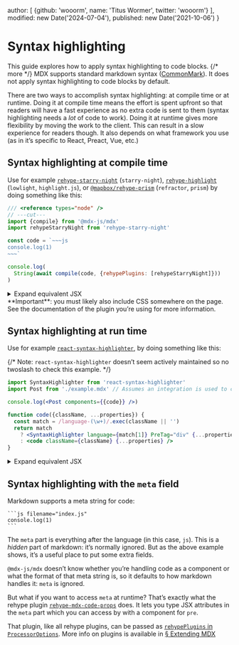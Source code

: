 
  author: [
    {github: 'wooorm', name: 'Titus Wormer', twitter: 'wooorm'}
  ],
  modified: new Date('2024-07-04'),
  published: new Date('2021-10-06')
}

# Syntax highlighting

This guide explores how to apply syntax highlighting to code
blocks. {/* more */}
MDX supports standard markdown syntax ([CommonMark][]).
It does not apply syntax highlighting to code blocks by default.

There are two ways to accomplish syntax highlighting: at compile time or at
runtime.
Doing it at compile time means the effort is spent upfront so that readers will
have a fast experience as no extra code is sent to them (syntax highlighting
needs a *lot* of code to work).
Doing it at runtime gives more flexibility by moving the work to the client.
This can result in a slow experience for readers though.
It also depends on what framework you use (as in it’s specific to React, Preact,
Vue, etc.)

## Syntax highlighting at compile time

Use for example [`rehype-starry-night`][rehype-starry-night] (`starry-night`),
[`rehype-highlight`][rehype-highlight] (`lowlight`, `highlight.js`),
or [`@mapbox/rehype-prism`][rehype-prism] (`refractor`, `prism`)
by doing something like this:

```js twoslash path="example.js"
/// <reference types="node" />
// ---cut---
import {compile} from '@mdx-js/mdx'
import rehypeStarryNight from 'rehype-starry-night'

const code = `~~~js
console.log(1)
~~~`

console.log(
  String(await compile(code, {rehypePlugins: [rehypeStarryNight]}))
)
```

<details>
  <summary>Expand equivalent JSX</summary>

  ```jsx path="output.jsx"
  <>
    <pre>
      <code className="language-js">
        <span className="pl-en">console</span>.<span className="pl-c1">log</span>(<span className="pl-c1">1</span>)
      </code>
    </pre>
  </>
  ```
</details>

<Note type="important">
  **Important**: you must likely also include CSS somewhere on the page.
  See the documentation of the plugin you’re using for more information.
</Note>

## Syntax highlighting at run time

Use for example
[`react-syntax-highlighter`][react-syntax-highlighter],
by doing something like this:

{/* Note: `react-syntax-highlighter` doesn’t seem actively maintained so no twoslash to check this example. */}

```jsx path="example.jsx"
import SyntaxHighlighter from 'react-syntax-highlighter'
import Post from './example.mdx' // Assumes an integration is used to compile MDX -> JS.

console.log(<Post components={{code}} />)

function code({className, ...properties}) {
  const match = /language-(\w+)/.exec(className || '')
  return match
    ? <SyntaxHighlighter language={match[1]} PreTag="div" {...properties} />
    : <code className={className} {...properties} />
}
```

<details>
  <summary>Expand equivalent JSX</summary>

  ```jsx path="output.jsx"
  <>
    <pre>
      <div
        className="language-js"
        style={{
          background: '#F0F0F0',
          color: '#444',
          display: 'block',
          overflowX: 'auto',
          padding: '0.5em'
        }}
      >
        <code style={{whiteSpace: 'pre'}}>
          <span>console.</span>
          <span style={{color: '#397300'}}>log</span>
          <span>(</span>
          <span style={{color: '#880000'}}>1</span>
          <span>)</span>
        </code>
      </div>
    </pre>
  </>
  ```
</details>

## Syntax highlighting with the `meta` field

Markdown supports a meta string for code:

````mdx path="example.mdx"
```js filename="index.js"
console.log(1)
```
````

The `meta` part is everything after the language (in this case, `js`).
This is a *hidden* part of markdown: it’s normally ignored.
But as the above example shows, it’s a useful place to put some extra fields.

`@mdx-js/mdx` doesn’t know whether you’re handling code as a component or what
the format of that meta string is, so it defaults to how markdown handles it:
`meta` is ignored.

But what if you want to access `meta` at runtime?
That’s exactly what the rehype plugin
[`rehype-mdx-code-props`][rehype-mdx-code-props] does.
It lets you type JSX attributes in the `meta` part which you can access by
with a component for `pre`.

That plugin, like all rehype plugins, can be passed as
[`rehypePlugins` in `ProcessorOptions`][processor-options].
More info on plugins is available in [§ Extending MDX][extend]

[commonmark]: https://spec.commonmark.org/current/

[rehype-starry-night]: https://github.com/rehypejs/rehype-starry-night

[rehype-highlight]: https://github.com/rehypejs/rehype-highlight

[rehype-prism]: https://github.com/mapbox/rehype-prism

[react-syntax-highlighter]: https://github.com/react-syntax-highlighter/react-syntax-highlighter

[rehype-mdx-code-props]: https://github.com/remcohaszing/rehype-mdx-code-props

[processor-options]: /packages/mdx/#processoroptions

[extend]: /docs/extending-mdx/
